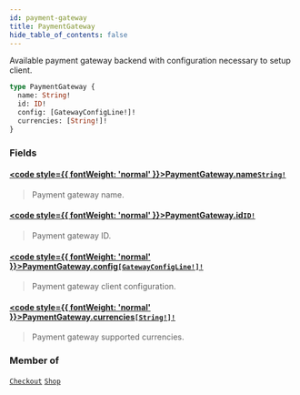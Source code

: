 ```yaml
---
id: payment-gateway
title: PaymentGateway
hide_table_of_contents: false
---
```








Available payment gateway backend with configuration necessary to setup client.

```graphql
type PaymentGateway {
  name: String!
  id: ID!
  config: [GatewayConfigLine!]!
  currencies: [String!]!
}
```


### Fields

#### [<code style={{ fontWeight: 'normal' }}>PaymentGateway.<b>name</b></code>](#)<Bullet />[`String!`](../../../developer/api-reference/scalars/string) <Badge class="secondary" text="non-null"/> <Badge class="secondary" text="scalar"/>
> Payment gateway name.
> 

#### [<code style={{ fontWeight: 'normal' }}>PaymentGateway.<b>id</b></code>](#)<Bullet />[`ID!`](../../../developer/api-reference/scalars/id) <Badge class="secondary" text="non-null"/> <Badge class="secondary" text="scalar"/>
> Payment gateway ID.
> 

#### [<code style={{ fontWeight: 'normal' }}>PaymentGateway.<b>config</b></code>](#)<Bullet />[`[GatewayConfigLine!]!`](../../../developer/api-reference/objects/gateway-config-line) <Badge class="secondary" text="non-null"/> <Badge class="secondary" text="object"/>
> Payment gateway client configuration.
> 

#### [<code style={{ fontWeight: 'normal' }}>PaymentGateway.<b>currencies</b></code>](#)<Bullet />[`[String!]!`](../../../developer/api-reference/scalars/string) <Badge class="secondary" text="non-null"/> <Badge class="secondary" text="scalar"/>
> Payment gateway supported currencies.
> 



### Member of

[`Checkout`](../../../developer/api-reference/objects/checkout)  <Badge class="secondary" text="object"/><Bullet />[`Shop`](../../../developer/api-reference/objects/shop)  <Badge class="secondary" text="object"/>



